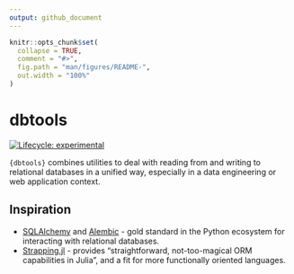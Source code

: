 ```yaml
---
output: github_document
---
```


<!-- README.md is generated from README.Rmd. Please edit that file -->

```r
knitr::opts_chunk$set(
  collapse = TRUE,
  comment = "#>",
  fig.path = "man/figures/README-",
  out.width = "100%"
)
```

# dbtools

<!-- badges: start -->
[![Lifecycle: experimental](https://img.shields.io/badge/lifecycle-experimental-orange.svg)](https://lifecycle.r-lib.org/articles/stages.html#experimental)
<!-- badges: end -->

`{dbtools} ` combines utilities to deal with reading from and writing to  
relational databases in a unified way, especially in a data engineering or web 
application context.

## Inspiration

* [SQLAlchemy](https://www.sqlalchemy.org/) and
  [Alembic](https://alembic.sqlalchemy.org/en/latest/) - gold standard in 
  the Python ecosystem for interacting with relational databases.
* [Strapping.jl](https://juliadata.github.io/Strapping.jl/stable/) - provides 
  "straightforward, not-too-magical ORM capabilities in Julia", and a fit
  for more functionally oriented languages.
